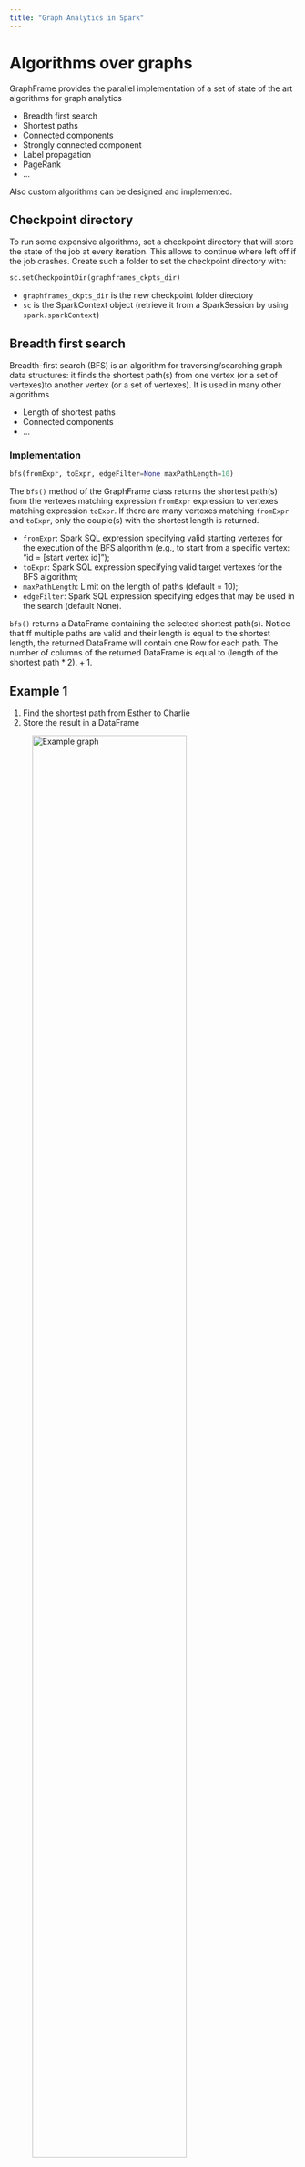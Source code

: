 ```yaml
---
title: "Graph Analytics in Spark"
---
```


# Algorithms over graphs
GraphFrame provides the parallel implementation of a set of state of the art algorithms for graph analytics

- Breadth first search
- Shortest paths
- Connected components
- Strongly connected component
- Label propagation
- PageRank
- ...

Also custom algorithms can be designed and implemented.

## Checkpoint directory
To run some expensive algorithms, set a checkpoint directory that will store the state of the job at every iteration. This allows to continue where left off if the job crashes. Create such a folder to set the checkpoint directory with:

```python
sc.setCheckpointDir(graphframes_ckpts_dir)
```

- `graphframes_ckpts_dir` is the new checkpoint folder directory
- `sc` is the SparkContext object (retrieve it from a SparkSession by using `spark.sparkContext`)

## Breadth first search
Breadth-first search (BFS) is an algorithm for traversing/searching graph data structures: it finds the shortest path(s) from one vertex (or a set of vertexes)to another vertex (or a set of vertexes). It is used in many other algorithms

- Length of shortest paths
- Connected components
- ...

### Implementation

```python
bfs(fromExpr, toExpr, edgeFilter=None maxPathLength=10)
``` 

The `bfs()` method of the GraphFrame class returns the shortest path(s) from the vertexes matching expression `fromExpr` expression to vertexes matching expression `toExpr`. If there are many vertexes matching `fromExpr` and `toExpr`, only the couple(s) with the shortest length is returned.

- `fromExpr`: Spark SQL expression specifying valid starting vertexes for the execution of the BFS algorithm (e.g., to start from a specific vertex: "id = [start vertex id]");
- `toExpr`: Spark SQL expression specifying valid target vertexes for the BFS algorithm;
- `maxPathLength`: Limit on the length of paths (default = 10);
- `edgeFilter`: Spark SQL expression specifying edges that may be used in the search (default None).

`bfs()` returns a DataFrame containing the selected shortest path(s). Notice that ff multiple paths are valid and their length is equal to the shortest length, the returned DataFrame will contain one Row for each path. The number of columns of the returned DataFrame is equal to $(\text{length of the shortest path}*2).+1$.

:::{.callout-note collapse="true"}
## Example 1
1. Find the shortest path from Esther to Charlie
2. Store the result in a DataFrame

![Example graph](images/20_graph_analytics_2/bfs_example_1.png){width=80%}

![Resulting graph](images/20_graph_analytics_2/bfs_example_2.png){width=80%}

The content of the returned DataFrame is the following

|from|$e0$|$v1$|$e1$|to|
|-|-|-|-|-|
| $[u5, \text{Esther}, 32]$ | $[u5, u6, \text{follow}]$ | $[u6, \text{Fanny}, 36]$ | $[u6, u3, \text{follow}]$ | $[u3, \text{Charlie}, 30]$ |

```python
from graphframes import GraphFrame

# Vertex DataFrame
v = spark.createDataFrame(
    [
        ("u1", "Alice", 34),
        ("u2", "Bob", 36),
        ("u3", "Charlie", 30),
        ("u4", "David", 29),
        ("u5", "Esther", 32),
        ("u6", "Fanny", 36),
        ("u7", "Gabby", 60)
    ],
    ["id", "name", "age"]
)

# Edge DataFrame
e = spark.createDataFrame(
    [
        ("u1", "u2", "friend"),
        ("u2", "u3", "follow"),
        ("u3", "u2", "follow"),
        ("u6", "u3", "follow"),
        ("u5", "u6", "follow"),
        ("u5", "u4", "friend"),
        ("u4", "u1", "friend"),
        ("u1", "u5", "friend")
    ],
    ["src", "dst", "relationship"]
)

# Create the graph
g = GraphFrame(v, e)

# Search from vertex with name = "Esther" to vertex with name = "Charlie"
shortestPaths = g.bfs("name = 'Esther' ", "name = 'Charlie' ")
```

:::

:::{.callout-note collapse="true"}
## Example 2
1. Find the shortest path from Alice to a user who is 30 years old
2. Store the result in a DataFrame

![Example graph](images/20_graph_analytics_2/bfs_example_1.png){width=80%}

![Resulting graph](images/20_graph_analytics_2/bfs_example_3.png){width=80%}

```python
from graphframes import GraphFrame

# Vertex DataFrame
v = spark.createDataFrame(
    [
        ("u1", "Alice", 34),
        ("u2", "Bob", 36),
        ("u3", "Charlie", 30),
        ("u4", "David", 29),
        ("u5", "Esther", 32),
        ("u6", "Fanny", 36),
        ("u7", "Gabby", 60)
    ],
    ["id", "name", "age"]
)

# Edge DataFrame
e = spark.createDataFrame(
    [
        ("u1", "u2", "friend"),
        ("u2", "u3", "follow"),
        ("u3", "u2", "follow"),
        ("u6", "u3", "follow"),
        ("u5", "u6", "follow"),
        ("u5", "u4", "friend"),
        ("u4", "u1", "friend"),
        ("u1", "u5", "friend")
    ],
    ["src", "dst", "relationship"]
)

# Create the graph
g = GraphFrame(v, e)

# Find the shortest path from Alice to a user who is 30 years old
shortestPaths = g.bfs("name = 'Alice' ", "age= 30")
```

:::

:::{.callout-note collapse="true"}
## Example 3
1. Find the shortest path from any user who is less than 31 years old to any user who is more than 30 years old
2. Store the result in a DataFrame

![Example graph](images/20_graph_analytics_2/bfs_example_1.png){width=80%}

![Resulting graph](images/20_graph_analytics_2/bfs_example_4.png){width=80%}

Notice that two paths are selected in this case

```python
from graphframes import GraphFrame

# Vertex DataFrame
v = spark.createDataFrame(
    [
        ("u1", "Alice", 34),
        ("u2", "Bob", 36),
        ("u3", "Charlie", 30),
        ("u4", "David", 29),
        ("u5", "Esther", 32),
        ("u6", "Fanny", 36),
        ("u7", "Gabby", 60)
    ],
    ["id", "name", "age"]
)

# Edge DataFrame
e = spark.createDataFrame(
    [
        ("u1", "u2", "friend"),
        ("u2", "u3", "follow"),
        ("u3", "u2", "follow"),
        ("u6", "u3", "follow"),
        ("u5", "u6", "follow"),
        ("u5", "u4", "friend"),
        ("u4", "u1", "friend"),
        ("u1", "u5", "friend")
    ],
    ["src", "dst", "relationship"]
)

# Create the graph
g = GraphFrame(v, e)

# Find the shortest path from any user who is less than 31 years old
# to any user who is more than 30 years old
shortestPaths = g.bfs("age<31", "age>30")
```

:::


:::{.callout-note collapse="true"}
## Example 4
1. Find the shortest path from Alice to any user who is less than 31 years old without using follow edges
2. Store the result in a DataFrame

![Example graph](images/20_graph_analytics_2/bfs_example_1.png){width=80%}

![Resulting graph](images/20_graph_analytics_2/bfs_example_5.png){width=80%}

Notice that two paths are selected in this case

```python
from graphframes import GraphFrame

# Vertex DataFrame
v = spark.createDataFrame(
    [
        ("u1", "Alice", 34),
        ("u2", "Bob", 36),
        ("u3", "Charlie", 30),
        ("u4", "David", 29),
        ("u5", "Esther", 32),
        ("u6", "Fanny", 36),
        ("u7", "Gabby", 60)
    ],
    ["id", "name", "age"]
)

# Edge DataFrame
e = spark.createDataFrame(
    [
        ("u1", "u2", "friend"),
        ("u2", "u3", "follow"),
        ("u3", "u2", "follow"),
        ("u6", "u3", "follow"),
        ("u5", "u6", "follow"),
        ("u5", "u4", "friend"),
        ("u4", "u1", "friend"),
        ("u1", "u5", "friend")
    ],
    ["src", "dst", "relationship"]
)

# Create the graph
g = GraphFrame(v, e)

# Find the shortest path from Alice to any user who is less
# than 31 years old without using “follow” edges
shortestPaths = g.bfs("name = 'Alice' ", "age<31", "relationship<> 'follow' ")
```

:::

## Shortest path
The shortest path method selects the length of the shortest path(s) from each vertex to a given set of landmark vertexes. It uses the BFS algorithm for computing the shortest paths.

### Implementation

```python
shortestPaths(landmarks)
```

The `shortestPaths(landmarks)` method of the GraphFrame class returns the length of the shortest path(s) from each vertex to a given set of landmarks vertexes. For each vertex, one shortest path for each landmark vertex is computed and its length is returned. 

- `landmarks`: list of IDs of landmark vertexes (e.g., $[u1, u4]$)

`shortestPaths()` returns a DataFrame that contains one record/row for each distinct vertex of the input graph (also for the non-connected ones). This method is characterized by the following columns

- one column for each attribute of the vertexes
- distances (type map): for each landmark lm it contains one pair (ID lm: length shortest path from the vertex of the current record to lm)

:::{.callout-note collapse="true"}
## Example 1
1. Find for each user the length of the shortest path to user $u1$ (i.e., Alice)
2. Store the result in a DataFrame

![Example graph](images/20_graph_analytics_2/bfs_example_1.png){width=80%}

|Vertex|Distance to $u1$|
|-|-|
|$u1$|0|
|$u2$|-|
|$u3$|-|
|$u4$|1|
|$u5$|2|
|$u6$|-|
|$u7$|-|

The content of the returned DataFrame is the following

| id | name | age | distances |
|-|-|-|-|
| $u1$ | Alice | 34 | $[u1 \rightarrow 0]$ |
| $u2$ | Bob | 36 | $[\quad]$ |
| $u3$ |Charlie | 30 | $[\quad]$ |
| $u4$ | David | 29 | $[u1 \rightarrow 1]$ |
| $u5$ | Esther | 32 | $[u1 \rightarrow 2]$ |
| $u6$ | Fanny | 36 | $[\quad]$ |
| $u7$ | Gabby | 60 | $[\quad]$ |

- $[u1 \rightarrow 0]$: data type is map. It stores a set of pairs (Key: Value)

```python
from graphframes import GraphFrame

# Vertex DataFrame
v = spark.createDataFrame(
    [
        ("u1", "Alice", 34),
        ("u2", "Bob", 36),
        ("u3", "Charlie", 30),
        ("u4", "David", 29),
        ("u5", "Esther", 32),
        ("u6", "Fanny", 36),
        ("u7", "Gabby", 60)
    ],
    ["id", "name", "age"]
)

# Edge DataFrame
e = spark.createDataFrame(
    [
        ("u1", "u2", "friend"),
        ("u2", "u3", "follow"),
        ("u3", "u2", "follow"),
        ("u6", "u3", "follow"),
        ("u5", "u6", "follow"),
        ("u5", "u4", "friend"),
        ("u4", "u1", "friend"),
        ("u1", "u5", "friend")
    ],
    ["src", "dst", "relationship"]
)

# Create the graph
g = GraphFrame(v, e)

# Find for each user the length of the shortest path to user u1
shortestPaths = g.shortestPaths(["u1"])
```

:::

:::{.callout-note collapse="true"}
## Example 2
1. Find for each user the length of the shortest path to users $u1$ (Alice) and $u4$ (David)
2. Store the result in a DataFrame

![Example graph](images/20_graph_analytics_2/bfs_example_1.png){width=80%}

|Vertex|Distance to $u1$|Distance to $u1$|
|-|-|-|
|$u1$|0|2|
|$u2$|-|-|
|$u3$|-|-|
|$u4$|1|0|
|$u5$|2|1|
|$u6$|-|-|
|$u7$|-|-|

The content of the returned DataFrame is the following

| id | name | age | distances |
|-|-|-|-|
| $u1$ | Alice | 34 | $[u1 \rightarrow 0, u4 \rightarrow 2]$ |
| $u2$ | Bob | 36 | $[\quad]$ |
| $u3$ |Charlie | 30 | $[\quad]$ |
| $u4$ | David | 29 | $[u1 \rightarrow 1, u4 \rightarrow 0]$ |
| $u5$ | Esther | 32 | $[u1 \rightarrow 2, u4 \rightarrow 1]$ |
| $u6$ | Fanny | 36 | $[\quad]$ |
| $u7$ | Gabby | 60 | $[\quad]$ |

- $[u1 \rightarrow 0]$: data type is map. It stores a set of pairs (Key: Value)

```python
from graphframes import GraphFrame

# Vertex DataFrame
v = spark.createDataFrame(
    [
        ("u1", "Alice", 34),
        ("u2", "Bob", 36),
        ("u3", "Charlie", 30),
        ("u4", "David", 29),
        ("u5", "Esther", 32),
        ("u6", "Fanny", 36),
        ("u7", "Gabby", 60)
    ],
    ["id", "name", "age"]
)

# Edge DataFrame
e = spark.createDataFrame(
    [
        ("u1", "u2", "friend"),
        ("u2", "u3", "follow"),
        ("u3", "u2", "follow"),
        ("u6", "u3", "follow"),
        ("u5", "u6", "follow"),
        ("u5", "u4", "friend"),
        ("u4", "u1", "friend"),
        ("u1", "u5", "friend")
    ],
    ["src", "dst", "relationship"]
)

# Create the graph
g = GraphFrame(v, e)

# Find for each user the length of the shortest paths to users u1 and u4
shortestPaths = g.shortestPaths(["u1", "u4"])
```

:::

## Connected components
A connected component of a graph is a subgraph $sg$ such that

- Any two vertexes in $sg$ are connected to each other by at least one path
- The set of vertexes in $sg$ is not connected to any additional vertexes in the original graph

The direction of edges is not considered.

![Two connected components](images/20_graph_analytics_2/two_connected_components.png){width=80%}

![Three connected components](images/20_graph_analytics_2/three_connected_components.png){width=80%}

The `connectedComponents()` method of the GraphFrame class returns the connected components of the input graph. This is an expensive algorithm, and requires setting a Spark checkpoint directory.

### Implementation

```python
connectedComponents()
```

The `connectedComponents()` method returns a DataFrame that contains one record/row for each distinct vertex of the input graph. It is characterized by the following columns

- one column for each attribute of the vertexes
- component (type long). It is the identifier of the connected component to which the current vertex has been assigned.

:::{.callout-note collapse="true"}
## Example
Print on the stdout the number of connected components of the following graph

![Example graph](images/20_graph_analytics_2/bfs_example_1.png){width=80%}

![Result](images/20_graph_analytics_2/connected_components_example.png){width=80%}

Notice that The are two connected components on this graph.

This is the content of the DataFrame used to store the two identified connected components

| id | name |age | component |
|-|-|-|-|
| $u6$ | Fanny | 36 | 146028888064 |
| $u1$ | Alice | 34 | 146028888064 |
| $u3$ |Charlie | 30 | 146028888064 |
| $u5$ | Esther | 32 | 146028888064 |
| $u2$ | Bob | 36 | 146028888064 |
| $u4$ | David | 29 | 146028888064 |
| $u7$ | Gabby | 60 | 1546188226560 |

Notice the "component" field

- "146028888064": vertexes of the first component
- "1546188226560": vertexes of the second component

```python
from graphframes import GraphFrame

# Vertex DataFrame
v = spark.createDataFrame(
    [
        ("u1", "Alice", 34),
        ("u2", "Bob", 36),
        ("u3", "Charlie", 30),
        ("u4", "David", 29),
        ("u5", "Esther", 32),
        ("u6", "Fanny", 36),
        ("u7", "Gabby", 60)
    ],
    ["id", "name", "age"]
)

# Edge DataFrame
e = spark.createDataFrame(
    [
        ("u1", "u2", "friend"),
        ("u2", "u3", "follow"),
        ("u3", "u2", "follow"),
        ("u6", "u3", "follow"),
        ("u5", "u6", "follow"),
        ("u5", "u4", "friend"),
        ("u4", "u1", "friend"),
        ("u1", "u5", "friend")
    ],
    ["src", "dst", "relationship"]
)

# Create the graph
g = GraphFrame(v, e)

# Set checkpoint folder
sc.setCheckpointDir("tmp_ckpts")

# Run the algorithm
connComp=g.connectedComponents()

# Count the number of components
nComp=connComp.select("component").distinct().count()

print("Number of connected components: ", nComp)
```

::: 

## Strongly connected components
A directed subgraph $sg$ is called strongly connected if every vertex in $sg$ is reachable from every other vertex in $sg$. For undirected graph, connected and strongly connected components are the same.

![Three strongly connected subgraphs/components](images/20_graph_analytics_2/three_strongly_connected_components.png){width=80%}

### Implementation

```python
stronglyConnectedComponents()
```

The `stronglyConnectedComponents()` method of the GraphFrame class returns the strongly connected components of the input graph. It is an expensive algorithm (better to run it on a cluster with yarn scheduler even with small graphs), and it requires setting a Spark checkpoint directory.

`stronglyConnectedComponents()` returns a DataFrame that contains one record/row for each distinct vertex of the input graph. It is characterized by the following columns

- one column for each attribute of the vertexes
- component (type long). It is the identifier of the strongly connected component to which the current vertex has been assigned.

:::{.callout-note collapse="true"}
## Example
Print on the stdout the number of strongly connected components of the input graph.

![Example graph](images/20_graph_analytics_2/bfs_example_1.png){width=80%}

![Resulting graph](images/20_graph_analytics_2/strongly_connected_components_example.png){width=80%}

Notice that there are four connected components on this graph.

This is the content of the DataFrame used to store the identified strongly connected components

| id | name |age | component |
|-|-|-|-|
| $u3$ | Charlie | 30 | 146028888064 |
| $u2$ | Bob | 36 | 146028888064 |
| $u1$ | Alice | 34 | 498216206336 |
| $u5$ | Esther | 32 | 498216206336 |
| $u4$ | David | 29 | 498216206336 |
| $u6$ | Fanny | 36 | 1090921693184|
| $u7$ | Gabby | 60 | 1546188226560|

Notice the "component" field

- "146028888064": vertexes of the first strongly connected component
- "498216206336": vertexes of the second strongly connected component
- "1090921693184": vertexes of the third strongly connected component
- "1546188226560": vertexes of the fourth strongly connected component

```python
from graphframes import GraphFrame

# Vertex DataFrame
v = spark.createDataFrame(
    [
        ("u1", "Alice", 34),
        ("u2", "Bob", 36),
        ("u3", "Charlie", 30),
        ("u4", "David", 29),
        ("u5", "Esther", 32),
        ("u6", "Fanny", 36),
        ("u7", "Gabby", 60)
    ],
    ["id", "name", "age"]
)

# Edge DataFrame
e = spark.createDataFrame(
    [
        ("u1", "u2", "friend"),
        ("u2", "u3", "follow"),
        ("u3", "u2", "follow"),
        ("u6", "u3", "follow"),
        ("u5", "u6", "follow"),
        ("u5", "u4", "friend"),
        ("u4", "u1", "friend"),
        ("u1", "u5", "friend")
    ],
    ["src", "dst", "relationship"]
)

# Create the graph
g = GraphFrame(v, e)

# Set checkpoint folder
sc.setCheckpointDir("tmp_ckpts")

# Run the algorithm
strongConnComp = g.stronglyConnectedComponents(maxIter=10)

# Count the number of strongly connected components
nComp=strongConnComp.select("component").distinct().count()

print("Number of strongly connected components: ", nComp)
```

:::

## Label propagation
Label Propagation is an algorithm for detecting communities in graphs. It is similar to clustering, but exploits connectivity. Convergence is not guaranteed, and also it is possible to end up with trivial solutions.

### The Label Propagation algorithm
Each vertex in the network is initially assigned to its own community: at every step, vertexes send their community affiliation to all neighbors and update their state to the mode community affiliation of incoming messages.

### Implementation

```python
labelPropagation(maxIter)
```

The `labelPropagation(maxIter)` method of the GraphFrame class runs and returns the result of the label propagation algorithm.

- `maxIter`: number of iterations to run

`labelPropagation()` returns a DataFrame that contains one record/Row for each distinct vertex of the input graph. It is characterized by the following columns

- one column for each attribute of the vertexes
- label (type long). It is the identifier of the community to which the current vertex has been assigned.

:::{.callout-note collapse="true"}
## Example
Split in groups the vertexes of the graph by using the label propagation algorithm.

![Example graph](images/20_graph_analytics_2/bfs_example_1.png){width=80%}

Notice that the result returned by one run of the algorithm. Pay attention that convergence is not guarantee, and different results may come out from different runs.

![Results](images/20_graph_analytics_2/label_propagation_example.png){width=80%}

This is the content of the DataFrame used to store the identified communities

| id | name |age | label |
|-|-|-|-|
| $u3$ |Charlie | 30| 146028888064 |
| $u4$ | David | 29 | 498216206336 |
| $u1$ | Alice | 34 | 498216206336 |
| $u5$ | Esther | 32 | 498216206337 |
| $u7$ | Gabby | 60 |1546188226560|
| $u2$ | Bob | 36 |1606317768704 |
| $u6$ | Fanny | 36 |1606317768704 |

- "146028888064": vertexes of the first community
- "498216206336": vertexes of the second community
- "1546188226560": vertexes of the third community
- "1606317768704": vertexes of the fourth community


```python
from graphframes import GraphFrame

# Vertex DataFrame
v = spark.createDataFrame(
    [
        ("u1", "Alice", 34),
        ("u2", "Bob", 36),
        ("u3", "Charlie", 30),
        ("u4", "David", 29),
        ("u5", "Esther", 32),
        ("u6", "Fanny", 36),
        ("u7", "Gabby", 60)
    ],
    ["id", "name", "age"]
)

# Edge DataFrame
e = spark.createDataFrame(
    [
        ("u1", "u2", "friend"),
        ("u2", "u3", "follow"),
        ("u3", "u2", "follow"),
        ("u6", "u3", "follow"),
        ("u5", "u6", "follow"),
        ("u5", "u4", "friend"),
        ("u4", "u1", "friend"),
        ("u1", "u5", "friend")
    ],
    ["src", "dst", "relationship"]
)

# Create the graph
g = GraphFrame(v, e)

# Run the label propagation algorithm
labelComm = g.labelPropagation(10)
```

:::

## PageRank
PageRank is the original famous algorithm used by the Google Search engine to rank vertexes (web pages) in a graph by order of importance. For the Google search engine vertexes are web pages in the World Wide Web, and edges are hyperlinks among web pages. This algorithm assigns a numerical weighting (importance) to each node. 

It computes a likelihood that a person randomly clicking on links will arrive at any particular web page. For having a high PageRank, it is important to

- Have many in-links
- Be liked by relevant pages (pages characterized by a high PageRank)

The basic idea is that each link vote is proportional to the importance of its source page $p$: if page $p$ with importance $\text{PageRank}(p)$ has $n$ out-links, each out-link gets $\frac{\text{PageRank}(p)}{n}$ votes; the importance of page $p$ is the sum of the votes on its in-links.

### Simple recursive formulation
- Initialize each page rank to $1.0$: for each $p$ in pages set $\textbf{PageRank}(p)$ to $1.0$
- Iterate for $max$ iterations
    1. Page $p$ sends a contribution $\frac{\textbf{PageRank}(p)}{\textbf{numOutLinks}(p)}$ to its neighbors (the pages it links);
    2. Update each page rank $\textbf{PageRank}(p)$ with the sum of the received contributions.

### Random jumps formulation
The PageRank algorithm simulates the "random walk" of a user on the web. Indeed, at each step of the random walk, the random surfer has two options:

- with probability $1-\alpha$, follow a link at random among the ones in the current page;
- with probability $\alpha$, jump to a random page.

- Initialize each page rank to $1.0$: for each $p$ in pages set $\textbf{PageRank}(p)$ to $1.0$
- Iterate for max iterations
    1. Page $p$ sends a contribution $\frac{\textbf{PageRank}(p)}{\textbf{numOutLinks}(p)}$ to its neighbors (the pages it links);
    2. Update each page rank $\textbf{PageRank}(p)$ to $\alpha + (1 - \alpha)$ **times** the sum of the received contributions.

::::{.callout-note collapse="true"}
## Example
- $\alpha=0.15$
- Initialization: $\forall{p}, \textbf{PageRank}(p) = 1.0$

![Initialization](images/15b_pagerank/pagerank_example_0.png){width=50%}

::: {#fig-Example layout-ncol=2 layout-nrow=3}

![Iteration #1](images/15b_pagerank/pagerank_example_1.png){width=50%}

![Iteration #2](images/15b_pagerank/pagerank_example_2.png){width=50%}

![Iteration #3](images/15b_pagerank/pagerank_example_3.png){width=50%}

![Iteration #4](images/15b_pagerank/pagerank_example_4.png){width=50%}

![Iteration #5](images/15b_pagerank/pagerank_example_5.png){width=50%}

![Iteration #50](images/15b_pagerank/pagerank_example_50.png){width=50%}

Iterations
:::

::::

### Implementation 

```python
pageRank(resetProbability, maxIter, tol, sourceId)
```

The `pageRank()` method of the GraphFrame class runs the PageRank algorithm on the input graph.

- `resetProbability`: probability of resetting to a random vertex (probability $\alpha$ associated with random jumps);
- `maxIter`: if set, the algorithm is run for a fixed number of iterations; this may not be set if the tol parameter is set;
- `tol`: if set, the algorithm is run until the given tolerance; this may not be set if the numIter parameter is set;
- `sourceId`: the source vertex for a personalized PageRank (optional parameter).

`pageRank()` returns a new GraphFrame that contains the same vertexes and edges of the input graph

- the vertexes of the new graph are characterized by one new attribute, called "pagerank", that stores the PageRank of the vertexes;
- the edges of the new graph are characterized by one new attribute, called "weight", that stores the weight (PageRank contribution) propagated through that edge.

:::{.callout-note collapse="true"}
## Example
Apply the PageRank algorithm on the following graph and select the user associated with the highest PageRank value.

![Example graph](images/20_graph_analytics_2/bfs_example_1.png){width=80%}

![Resulting graph](images/20_graph_analytics_2/pagerank_example.png){width=80%}

```python
from graphframes import GraphFrame

# Vertex DataFrame
v = spark.createDataFrame(
    [
        ("u1", "Alice", 34),
        ("u2", "Bob", 36),
        ("u3", "Charlie", 30),
        ("u4", "David", 29),
        ("u5", "Esther", 32),
        ("u6", "Fanny", 36),
        ("u7", "Gabby", 60)
    ],
    ["id", "name", "age"]
)

# Edge DataFrame
e = spark.createDataFrame(
    [
        ("u1", "u2", "friend"),
        ("u2", "u3", "follow"),
        ("u3", "u2", "follow"),
        ("u6", "u3", "follow"),
        ("u5", "u6", "follow"),
        ("u5", "u4", "friend"),
        ("u4", "u1", "friend"),
        ("u1", "u5", "friend")
    ],
    ["src", "dst", "relationship"]
)

# Create the graph
g = GraphFrame(v, e)

# Run the PageRank algorithm
pageRanks = g.pageRank(maxIter=30)

# Select the maximum value of PageRank
maxPageRank = pageRanks.vertices \
    .agg({"pagerank":"max"}) \
    .first()["max(pagerank)"]

# Select the user with the maximum PageRank
pageRanks.vertices \
    .filter(pageRanks.vertices.pagerank==maxPageRank) \
    .show()
```

:::

## Custom graph algorithms
GraphFrames provides primitives for developing yourself other graph algorithms. It is based on message passing approach: the two key components are:

- `aggregateMessages`: it sends messages between vertexes, and aggregate messages for each vertex
- joins: it joins message aggregates with the original graph

:::{.callout-note collapse="true"}
For each user, compute the sum of the ages of adjacent users (count many times the same adjacent user if there are many links).

The resulting table is 

| Vertex | SumAges |
|-|-|
|$u1$|97|
|$u2$|94|
|$u3$|108|
|$u4$|66|
|$u5$|99|
|$u6$|62|

```python
from graphframes import GraphFrame

# Vertex DataFrame
v = spark.createDataFrame(
    [
        ("u1", "Alice", 34),
        ("u2", "Bob", 36),
        ("u3", "Charlie", 30),
        ("u4", "David", 29),
        ("u5", "Esther", 32),
        ("u6", "Fanny", 36),
        ("u7", "Gabby", 60)
    ],
    ["id", "name", "age"]
)

# Edge DataFrame
e = spark.createDataFrame(
    [
        ("u1", "u2", "friend"),
        ("u2", "u3", "follow"),
        ("u3", "u2", "follow"),
        ("u6", "u3", "follow"),
        ("u5", "u6", "follow"),
        ("u5", "u4", "friend"),
        ("u4", "u1", "friend"),
        ("u1", "u5", "friend")
    ],
    ["src", "dst", "relationship"]
)

# Create the graph
g = GraphFrame(v, e)

# For each user, sum the ages of the adjacent users
# Send the age of each destination of an edge to its source
msgToSrc = AggregateMessages.dst["age"]

# Send the age of each source of an edge to its destination
msgToDst = AggregateMessages.src["age"]

# Aggregate messages
aggAge = g.aggregateMessages(
    sum(AggregateMessages.msg),
    sendToSrc=msgToSrc,
    sendToDst=msgToDst
)

#Show result
aggAge.show()
```

:::